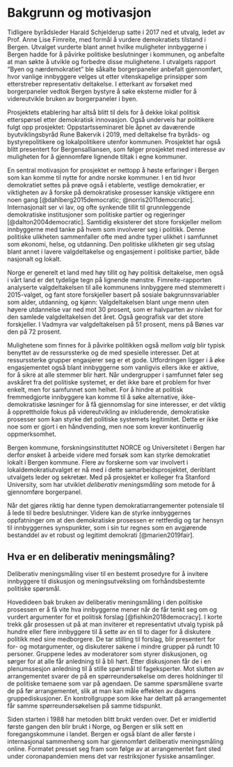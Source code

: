 # Bakgrunn og motivasjon {#bakgrunn}

Tidligere byrådsleder Harald Schjelderup satte i 2017 ned et utvalg, ledet av Prof. Anne Lise Fimreite, med formål å vurdere demokratiets tilstand i Bergen. 
Utvalget vurderte blant annet hvilke muligheter innbyggerne i Bergen hadde for å påvirke politiske beslutninger i kommunen, og anbefalte at man søkte å utvikle og forbedre disse mulighetene. 
I utvalgets rapport “Byen og nærdemokratiet” ble såkalte borgerpaneler anbefalt gjennomført, hvor vanlige innbyggere velges ut etter vitenskapelige prinsipper som etterstreber representativ deltakelse. 
I etterkant av forsøket med borgerpaneler vedtok Bergen bystyre å søke eksterne midler for å videreutvikle bruken av borgerpaneler i byen.

Prosjektets etablering har altså blitt til dels for å dekke lokal politisk etterspørsel etter demokratisk innovasjon. 
Også underveis har politikere fulgt opp prosjektet:
Oppstartsseminaret ble åpnet av daværende byutviklingsbyråd Rune Bakervik i 2019, med deltakelse fra byråds- og bystyrepolitikere og lokalpolitikere utenfor kommunen. 
Prosjektet har også blitt presentert for Bergensalliansen, som følger prosjektet med interesse av muligheten for å gjennomføre lignende tiltak i egne kommuner. 

En sentral motivasjon for prosjektet er nettopp å høste erfaringer i Bergen som kan komme til nytte for andre norske kommuner.
I en tid hvor demokratiet settes på prøve også i etablerte, vestlige demokratier, er viktigheten av å forske på demokratiske prosesser kanskje viktigere enn noen gang [@dahlberg2015democratic; @norris2011democratic]. 
Internasjonalt ser vi lav, og ofte synkende tillit til grunnleggende demokratiske institusjoner som politiske partier og regjeringer [@dalton2004democratic]. 
Samtidig eksisterer det store forskjeller mellom innbyggerne med tanke på hvem som involverer seg i politikk. 
Denne politiske ulikheten sammenfaller ofte med andre typer ulikhet i samfunnet som økonomi, helse, og utdanning. 
Den politiske ulikheten gir seg utslag blant annet i lavere valgdeltakelse og engasjement i politiske partier, både nasjonalt og lokalt. 

Norge er generelt et land med høy tillit og høy politisk deltakelse, men også i vårt land er det tydelige tegn på lignende mønstre.
Fimreite-rapporten analyserte valgdeltakelsen til alle kommunens innbyggere med stemmerett i 2015-valget, og fant store forskjeller basert på sosiale bakgrunnsvariabler som alder, utdanning, og kjønn:
Valgdeltakelsen blant unge menn uten høyere utdannelse var ned mot 30 prosent, som er halvparten av nivået for den samlede valgdeltakelsen det året.
Også geografisk var det store forskjeller.
I Vadmyra var valgdeltakelsen på 51 prosent, mens på Bønes var den på 72 prosent.

Mulighetene som finnes for å påvirke politikken også *mellom valg* blir typisk benyttet av de ressurssterke og de med spesielle interesser. 
Det at ressurssterke grupper engasjerer seg er et gode.
Utfordringen ligger i å øke engasjementet også blant innbyggerne som vanligvis ellers ikke er aktive, for å sikre at alle stemmer blir hørt.
Når undergrupper i samfunnet føler seg avskåret fra det politiske systemet, er det ikke bare et problem for hver enkelt, men for samfunnet som helhet.
For å hindre at politisk fremmedgjorte innbyggere kan komme til å søke alternative, ikke-demokratiske løsninger for å få gjennomslag for sine interesser, er det viktig å opprettholde fokus på videreutvikling av inkluderende, demokratiske prosesser som kan styrke det politiske systemets legitimitet.
Dette er ikke noe som er gjort i en håndvending, men noe som krever kontinuerlig oppmerksomhet.

Bergen kommune, forskningsinstituttet NORCE og Universitetet i Bergen har derfor ønsket å arbeide videre med forsøk som kan styrke demokratiet lokalt i Bergen kommune.
Flere av forskerne som var involvert i lokaldemokratiutvalget er nå med i dette samarbeidsprosjektet, deriblant utvalgets leder og sekretær. 
Med på prosjektet er kolleger fra Stanford University, som har utviklet *deliberativ meningsmåling* som metode for å gjennomføre borgerpanel.

Når det gjøres riktig har denne typen demokratiarrangementer potensiale til å lede til bedre beslutninger.
Videre kan de styrke innbyggernes oppfatninger om at den demokratiske prosessen er rettferdig og tar hensyn til innbyggernes synspunkter, som i sin tur regnes som en avgjørende bestanddel av et robust og legitimt demokrati [@marien2019fair].

## Hva er en deliberativ meningsmåling?
Deliberativ meningsmåling viser til en bestemt prosedyre for å invitere innbyggere til diskusjon og meningsutveksling om forhåndsbestemte politiske spørsmål. 

Hovedideen bak bruken av deliberativ meningsmåling i den politiske prosessen er å få vite hva innbyggerne mener når de får tenkt seg om og vurdert argumenter for et politisk forslag [@fishkin2018democracy].
I korte trekk går prosessen ut på at man inviterer et representativt utvalg typisk på hundre eller flere innbyggere til å sette av en til to dager for å diskutere politikk med sine medborgere. 
De tar stilling til forslag, blir presentert for for- og motargumenter, og diskuterer sakene i mindre grupper på rundt 10 personer. 
Gruppene ledes av moderatorer som styrer diskusjonen, og sørger for at alle får anledning til å bli hørt.
Etter diskusjonen får de i en plenumssesjon anledning til å stille spørsmål til fageksperter. 
Mot slutten av arrangementet svarer de på en spørreundersøkelse om deres holdninger til de politiske temaene som var på agendaen.
De samme spørsmålene svarte de på før arrangementet, slik at man kan måle effekten av dagens gruppediskusjoner. 
En kontrollgruppe som ikke har deltatt på arrangementet får samme spørreundersøkelsen på samme tidspunkt.

Siden starten i 1988 har metoden blitt brukt verden over. 
Det er imidlertid første gangen den blir brukt i Norge, og Bergen er slik sett en foregangskommune i landet.
Bergen er også blant de aller første i internasjonal sammenheng som har gjennomført deliberativ meningsmåling online.
Formatet presset seg fram som følge av at arrangementet fant sted under coronapandemien mens det var restriksjoner fysiske ansamlinger.
